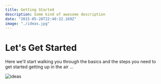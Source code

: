 ```yaml
---
title: Getting Started
description: Some kind of awesome description
date: "2015-05-28T22:40:32.169Z"
image: "./ideas.jpg"
---
```

# Let's Get Started

Here we'll start walking you through the basics and the steps you need to get started getting up in the air ...

![ideas](./ideas.jpg)
